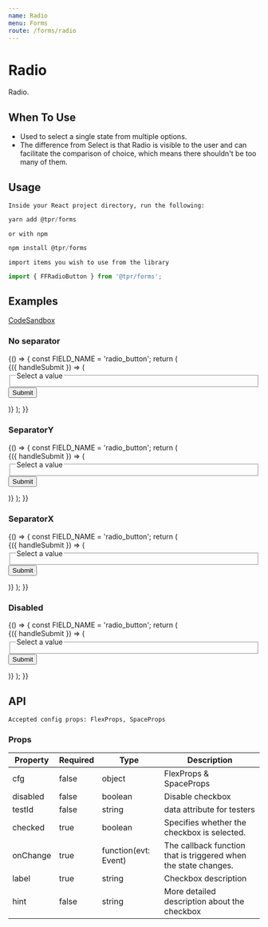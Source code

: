 ```yaml
---
name: Radio
menu: Forms
route: /forms/radio
---
```



# Radio

Radio.

## When To Use

- Used to select a single state from multiple options.
- The difference from Select is that Radio is visible to the user and can facilitate the comparison of choice, which means there shouldn't be too many of them.

## Usage

`Inside your React project directory, run the following:`

```js
yarn add @tpr/forms
```

`or with npm`

```js
npm install @tpr/forms
```

`import items you wish to use from the library`

```js
import { FFRadioButton } from '@tpr/forms';
```

## Examples

[CodeSandbox](https://codesandbox.io/s/lively-wood-rxcpu)

### No separator

<Playground>
	{() => {
		const FIELD_NAME = 'radio_button';
		return (
			<Form onSubmit={console.log} initialValues={{ [FIELD_NAME]: 'value_b' }}>
				{({ handleSubmit }) => (
					<form onSubmit={handleSubmit}>
						<fieldset>
							<legend>Select a value</legend>
							<FFRadioButton
								name={FIELD_NAME}
								value="value_a"
								label="Select Value A"
								cfg={{ mb: 4 }}
							/>
							<FFRadioButton
								name={FIELD_NAME}
								value="value_b"
								label="Select Value B"
								hint="Lorem, ipsum dolor sit amet consectetur adipisicing elit. Ea obcaecati repellat molestias nemo deleniti eveniet vel similique nesciunt fugiat nisi?"
							/>
						</fieldset>
						<button type="submit" style={{ display: 'none' }}>
							Submit
						</button>
					</form>
				)}
			</Form>
		);
	}}
</Playground>

### SeparatorY

<Playground>
	{() => {
		const FIELD_NAME = 'radio_button';
		return (
			<Form onSubmit={console.log} initialValues={{ [FIELD_NAME]: 'value_b' }}>
				{({ handleSubmit }) => (
					<form onSubmit={handleSubmit}>
						<SeparatorY>
							<fieldset>
								<legend>Select a value</legend>
								<FFRadioButton
									name={FIELD_NAME}
									value="value_a"
									label="Select Value A"
								/>
								<FFRadioButton
									name={FIELD_NAME}
									value="value_b"
									label="Select Value B"
									hint="Lorem, ipsum dolor sit amet consectetur adipisicing elit. Ea obcaecati repellat molestias nemo deleniti eveniet vel similique nesciunt fugiat nisi?"
								/>
								<FFRadioButton
									name={FIELD_NAME}
									value="value_c"
									label="Select Value C"
								/>
								<FFRadioButton
									name={FIELD_NAME}
									value="value_d"
									label="Select Value D"
									hint="Lorem, ipsum dolor sit amet consectetur adipisicing elit."
								/>
								<FFRadioButton
									name={FIELD_NAME}
									value="value_e"
									label="Select Value E"
								/>
							</fieldset>
						</SeparatorY>
						<button type="submit" style={{ display: 'none' }}>
							Submit
						</button>
					</form>
				)}
			</Form>
		);
	}}
</Playground>

### SeparatorX

<Playground>
	{() => {
		const FIELD_NAME = 'radio_button';
		return (
			<Form onSubmit={console.log} initialValues={{ [FIELD_NAME]: 'value_b' }}>
				{({ handleSubmit }) => (
					<form onSubmit={handleSubmit}>
						<SeparatorX>
							<fieldset>
								<legend>Select a value</legend>
								<FFRadioButton
									name={FIELD_NAME}
									value="value_a"
									label="Select Value A"
									hint="Lorem, ipsum dolor sit amet consectetur adipisicing elit."
								/>
								<FFRadioButton
									name={FIELD_NAME}
									value="value_b"
									label="Select Value B"
								/>
								<FFRadioButton
									name={FIELD_NAME}
									value="value_c"
									label="Select Value C"
								/>
							</fieldset>
						</SeparatorX>
						<button type="submit" style={{ display: 'none' }}>
							Submit
						</button>
					</form>
				)}
			</Form>
		);
	}}
</Playground>

### Disabled

<Playground>
	{() => {
		const FIELD_NAME = 'radio_button';
		return (
			<Form onSubmit={console.log} initialValues={{ [FIELD_NAME]: 'value_b' }}>
				{({ handleSubmit }) => (
					<form onSubmit={handleSubmit}>
						<fieldset>
							<legend>Select a value</legend>
							<FFRadioButton
								name={FIELD_NAME}
								value="value_a"
								label="Select Value A"
								cfg={{ mb: 4 }}
								disabled
							/>
							<FFRadioButton
								name={FIELD_NAME}
								value="value_b"
								label="Select Value B"
								hint="Lorem, ipsum dolor sit amet consectetur adipisicing elit. Ea obcaecati repellat molestias nemo deleniti eveniet vel similique nesciunt fugiat nisi?"
								disabled
							/>
						</fieldset>
						<button type="submit" style={{ display: 'none' }}>
							Submit
						</button>
					</form>
				)}
			</Form>
		);
	}}
</Playground>

## API

```
Accepted config props: FlexProps, SpaceProps
```

### Props

| Property | Required | Type                 | Description                                                     |
| -------- | -------- | -------------------- | --------------------------------------------------------------- |
| cfg      | false    | object               | FlexProps & SpaceProps                                          |
| disabled | false    | boolean              | Disable checkbox                                                |
| testId   | false    | string               | data attribute for testers                                      |
| checked  | true     | boolean              | Specifies whether the checkbox is selected.                     |
| onChange | true     | function(evt: Event) | The callback function that is triggered when the state changes. |
| label    | true     | string               | Checkbox description                                            |
| hint     | false    | string               | More detailed description about the checkbox                    |
